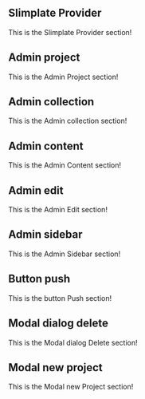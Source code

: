 
## Slimplate Provider
This is the Slimplate Provider section!

## Admin project
This is the Admin Project section!

## Admin collection
This is the Admin collection section!

## Admin content
This is the Admin Content section!

## Admin edit
This is the Admin Edit section!

## Admin sidebar
This is the Admin Sidebar section!

## Button push
This is the button Push section!

## Modal dialog delete
This is the Modal dialog Delete section!

## Modal new project
This is the Modal new Project section!
